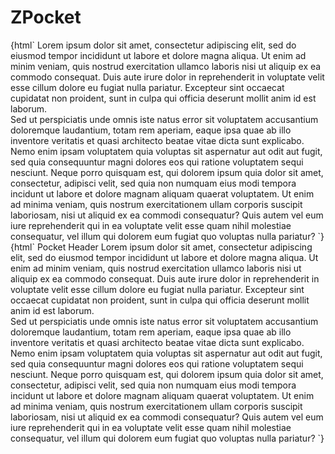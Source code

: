
<Meta title="Myz/Pocket/ZPocket" component="z-pocket" />

# ZPocket

<Preview>
  <Story name="z-pocket base">
    {html`
      <html>
        <body>
          <z-pocket
            pocketid="${text("pocketid", "my-pocket")}"
            status="${select("status", {preview: "preview", open: "open", closed: "closed"}, "preview")}"
          >
            Lorem ipsum dolor sit amet, consectetur adipiscing elit, sed do eiusmod tempor incididunt ut labore et dolore magna aliqua. Ut enim ad minim veniam, quis nostrud exercitation ullamco laboris nisi ut aliquip ex ea commodo consequat. Duis aute irure dolor in reprehenderit in voluptate velit esse cillum dolore eu fugiat nulla pariatur. Excepteur sint occaecat cupidatat non proident, sunt in culpa qui officia deserunt mollit anim id est laborum.<br />
            Sed ut perspiciatis unde omnis iste natus error sit voluptatem accusantium doloremque laudantium, totam rem aperiam, eaque ipsa quae ab illo inventore veritatis et quasi architecto beatae vitae dicta sunt explicabo. Nemo enim ipsam voluptatem quia voluptas sit aspernatur aut odit aut fugit, sed quia consequuntur magni dolores eos qui ratione voluptatem sequi nesciunt. Neque porro quisquam est, qui dolorem ipsum quia dolor sit amet, consectetur, adipisci velit, sed quia non numquam eius modi tempora incidunt ut labore et dolore magnam aliquam quaerat voluptatem. Ut enim ad minima veniam, quis nostrum exercitationem ullam corporis suscipit laboriosam, nisi ut aliquid ex ea commodi consequatur? Quis autem vel eum iure reprehenderit qui in ea voluptate velit esse quam nihil molestiae consequatur, vel illum qui dolorem eum fugiat quo voluptas nulla pariatur?
          </z-pocket-header>
        </body>
      </html>
    `}
  </Story>
  <Story name="z-pocket with subcomponents">
    {html`
      <html>
        <body>
          <z-pocket
            pocketid="${text("pocketid", "my-pocket")}"
            status="${select("status", {preview: "preview", open: "open", closed: "closed"}, "preview")}"
          >
            <z-pocket-header>Pocket Header</z-pocket-header>
            <z-pocket-body>
              Lorem ipsum dolor sit amet, consectetur adipiscing elit, sed do eiusmod tempor incididunt ut labore et dolore magna aliqua. Ut enim ad minim veniam, quis nostrud exercitation ullamco laboris nisi ut aliquip ex ea commodo consequat. Duis aute irure dolor in reprehenderit in voluptate velit esse cillum dolore eu fugiat nulla pariatur. Excepteur sint occaecat cupidatat non proident, sunt in culpa qui officia deserunt mollit anim id est laborum.<br />
              Sed ut perspiciatis unde omnis iste natus error sit voluptatem accusantium doloremque laudantium, totam rem aperiam, eaque ipsa quae ab illo inventore veritatis et quasi architecto beatae vitae dicta sunt explicabo. Nemo enim ipsam voluptatem quia voluptas sit aspernatur aut odit aut fugit, sed quia consequuntur magni dolores eos qui ratione voluptatem sequi nesciunt. Neque porro quisquam est, qui dolorem ipsum quia dolor sit amet, consectetur, adipisci velit, sed quia non numquam eius modi tempora incidunt ut labore et dolore magnam aliquam quaerat voluptatem. Ut enim ad minima veniam, quis nostrum exercitationem ullam corporis suscipit laboriosam, nisi ut aliquid ex ea commodi consequatur? Quis autem vel eum iure reprehenderit qui in ea voluptate velit esse quam nihil molestiae consequatur, vel illum qui dolorem eum fugiat quo voluptas nulla pariatur?
            </z-pocket-body>
          </z-pocket-header>
        </body>
      </html>
    `}
  </Story>
</Preview>

<Props of="z-pocket" />
